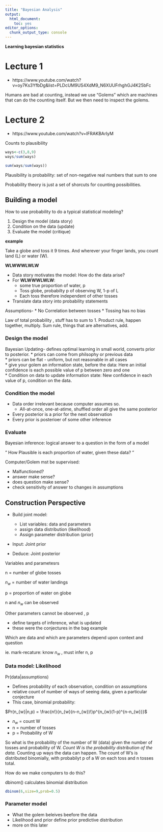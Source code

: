 ```yaml
---
title: "Bayesian Analysis"
output: 
  html_document: 
    toc: yes
editor_options: 
  chunk_output_type: console
---
```


**Learning bayesian statistics**    


# Lecture 1

* https://www.youtube.com/watch?v=oy7Ks3YfbDg&list=PLDcUM9US4XdM9_N6XUUFrhghGJ4K25bFc

Humans are bad at counting, instead we use "Golems" which are machines that can do the counting itself. But we then need to inspect the golems. 


# Lecture 2 

* https://www.youtube.com/watch?v=IFRAKBArIyM

Counts to plausibility 
```r
ways<-c(3,8,9)
ways/sum(ways)

sum(ways/sum(ways))
```

Plausibility is probability: set of non-negative real numbers that sum to one

Probability theory is just a set of shorcuts for counting possibilities.   

## Building a model  

How to use probability to do a typical statistical modeling? 

1. Design the model (data story)
2. Condition on the data (update)
3. Evaluate the model (critique)

**example**

Take a globe and toss it 9 times. And wherever your finger lands, you count land (L) or water (W). 

**WLWWWLWLW**

* Data story motivates the model: How do the data arise? 
* For **WLWWWLWLW**: 
  * some true proportion of water, p
  * Toss globe, probabilty p of observing W, 1-p of L
  * Each toss therefore independent of other tosses 
* Translate data story into probability statements

Assumptions-
* No Correlation between tosses 
* Tossing has no bias


Law of total probability , stuff has to sum to 1. Product rule, happen together, multiply. Sum rule, things that are alternatives, add. 

### Design the model

Bayesian Updating- defines optimal learning in small world, converts prior to posterior. 
* priors can come from philsophy or previous data   
  * priors can be flat - uniform, but not reasonable in all cases    
* give your golem an information state, before the data: Here an initial confidence is each possible value of p between zero and one    
* Condition on data to update information state: New confidence in each value of p, condition on the data.    

### Condition the model

* Data order irrelevant because computer assumes so.    
  * All-at-once, one-at-atime, shuffled order all give the same posterior   
* Every posterior is a prior for the next observation   
* Every prior is posterioer of some other inference   


### Evaluate 

Bayesian inference: logical answer to a question in the form of a model    

" How Plausible is each proportion of water, given these data? "   

Computer/Golem mst be supervised:    

* Malfunctioned?   
* answer make sense?   
* does question make sense?   
* check sensitivity of answer to changes in assumptions   


## Construction Perspective 

* Build joint model:   

  * List variables: data and parameters   
  * assign data distribution (likelihood)  
  * Assign parameter distribution (prior)   
 
* Input: Joint prior   
* Deduce: Joint posterior    

Variables and parametesrs   

n = number of globe tosses   

$n_{w}$ = number of water landings   

p = proportion of water on globe   

n and $n_{w}$  can be observed   

Other parameters cannot be observed , p    

  * define targets of inference, what is updated     
  * these were the conjectures in the bag example     
  
Which are data and which are parameters depend upon context and question   

ie. mark-recature: know $n_{w}$ , must infer n, p    


### Data model: Likelihood  

Pr(data|assumptions)    

  * Defines probability of each observation, condition on assumptions   
  * relative count of number of ways of seeing data, given a particular conjecture   
  * This case, binomial probability:     
  

$Pr(n_{w}|n,p) = \frac{n!}{n_{w}(n-n_{w})!}p^{n_{w}(1-p)^{n-n_{w}}}$

* $n_{w}$ = count W  
* n = number of tosses 
* p = Probability of W


So what is the probability of the number of W (data) given the number of tosses and probability of W. *Count W is the probability distribution of the data.* Counting up ways the data can happen. The count of W's is distributed binomially, with probabilyt p of a W on each toss and n tosses total. 


How do we make computers to do this? 

dbinom() calculates binomial distribution

```r
dbinom(6,size=9,prob=0.5)


```

### Parameter model 

* What the golem beleives beefore the data
* Likelihood and prior define prior predictive distribution 
* more on this later 
